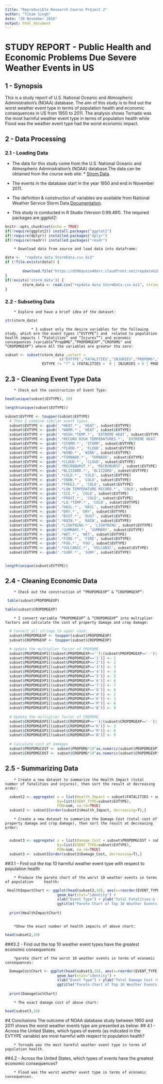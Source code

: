 ```yaml
---
title: "Reproducible Research Course Project 2"
author: "Tikam Singh"
date: "20 November 2016"
output: html_document
---
```

# **STUDY REPORT ** - Public Health and Economic Problems Due Severe Weather Events in US    
 
##      1 - Synopsis
This is a study report of U.S. National Oceanic and Atmospheric Administration’s (NOAA) database. The aim of this study is to find out the worst weather event type in terms of population health and economic consequences in US from 1950 to 2011. The analysis shows Tornado was the most harmful weather event type in terms of population health while Flood was the weather event type had the worst economic impact.                 

##      2 - Data Processing
###     2.1 - Loading Data

* The data for this study come from the U.S. National Oceanic and Atmospheric Administration’s (NOAA) database.The data can be obtained from the course web site: * [Strom Data](https://d396qusza40orc.cloudfront.net/repdata%2Fdata%2FStormData.csv.bz2).

* The events in the database start in the year 1950 and end in November 2011.

* The definition & construction of variables are available from National Weather Service Storm Data [Documentation](https://d396qusza40orc.cloudfront.net/repdata%2Fpeer2_doc%2Fpd01016005curr.pdf).

* This study is conducted in R Studio (Version 0.99.491). The required packages are ggplot2:


```r
knitr::opts_chunk$set(echo = TRUE)
if(!require(ggplot2)) install.packages("ggplot2")
if(!require(dplyr)) installed.packages("dplyr")
if(!require(readr)) installed.packages("readr")
```
        * Download data from source and load data into dataframe:
```r
data <-  "repdata data StormData.csv.bz2"
if (!file.exists(data)) {
        
        download.file("https://d396qusza40orc.cloudfront.net/repdata%2Fdata%2FStormData.csv.bz2",data)
}
if(!exists('storm_data')) {
        storm_data <- read.csv("repdata data StormData.csv.bz2", stringsAsFactors = FALSE)
}
```

###     2.2 - Subseting Data

        * Explore and have a brief idea of the dataset:
```r
str(storm_data)
```


                * I subset only the desire variables for the following study, which are the event types (“EVTYPE”) and  related to population health impacts ( “Fatalities” and “Injures”“) and economic consequences (variable”PropDMG“,”PROPDMGEXP“,”CROPDMG" and “CROPDMGEXP”) where All the variables are greater tha zero:


```r
subset <- subset(storm_data ,select =
                         c("EVTYPE","FATALITIES","INJURIES","PROPDMG","PROPDMGEXP","CROPDMG", "CROPDMGEXP"),
                 EVTYPE != "?" & (FATALITIES >  0 | INJURIES > 0 | PROPDMG > 0 |                                            CROPDMG > 0))
```
## 2.3 - Cleaning Event Type Data

        * Check out the construction of Event Type:
```r
head(unique(subset$EVTYPE), 20)
```

```r
length(unique(subset$EVTYPE))

```

```r
subset$EVTYPE <- toupper(subset$EVTYPE)
  # Then I combine similar event types.
  subset$EVTYPE <- gsub('.*HEAT.*', 'HEAT', subset$EVTYPE)
  subset$EVTYPE <- gsub('.*WARM.*', 'HEAT', subset$EVTYPE)
  subset$EVTYPE <- gsub('.*HIGH.*TEMP.*', 'EXTREME HEAT', subset$EVTYPE)
  subset$EVTYPE <- gsub('.*RECORD HIGH TEMPERATURES.*', 'EXTREME HEAT', subset$EVTYPE)
  subset$EVTYPE <- gsub('.*STORM.*', 'STORM', subset$EVTYPE)
  subset$EVTYPE <- gsub('.*FLOOD.*', 'FLOOD', subset$EVTYPE)
  subset$EVTYPE <- gsub('.*WIND.*', 'WIND', subset$EVTYPE)
  subset$EVTYPE <- gsub('.*TORNADO.*', 'TORNADO', subset$EVTYPE)
  subset$EVTYPE <- gsub('.*CLOUD.*', 'CLOUD', subset$EVTYPE)
  subset$EVTYPE <- gsub('.*MICROBURST.*', 'MICROBURST', subset$EVTYPE)
  subset$EVTYPE <- gsub('.*BLIZZARD.*', 'BLIZZARD', subset$EVTYPE)
  subset$EVTYPE <- gsub('.*COLD.*', 'COLD', subset$EVTYPE)
  subset$EVTYPE <- gsub('.*SNOW.*', 'COLD', subset$EVTYPE)
  subset$EVTYPE <- gsub('.*FREEZ.*', 'COLD', subset$EVTYPE)
  subset$EVTYPE <- gsub('.*LOW TEMPERATURE RECORD.*', 'COLD', subset$EVTYPE)
  subset$EVTYPE <- gsub('.*ICE.*', 'COLD', subset$EVTYPE)
  subset$EVTYPE <- gsub('.*FROST.*', 'COLD', subset$EVTYPE)
  subset$EVTYPE <- gsub('.*LO.*TEMP.*', 'COLD', subset$EVTYPE)
  subset$EVTYPE <- gsub('.*HAIL.*', 'HAIL', subset$EVTYPE)
  subset$EVTYPE <- gsub('.*DRY.*', 'DRY', subset$EVTYPE)
  subset$EVTYPE <- gsub('.*DUST.*', 'DUST', subset$EVTYPE)
  subset$EVTYPE <- gsub('.*RAIN.*', 'RAIN', subset$EVTYPE)
  subset$EVTYPE <- gsub('.*LIGHTNING.*', 'LIGHTNING', subset$EVTYPE)
  subset$EVTYPE <- gsub('.*SUMMARY.*', 'SUMMARY', subset$EVTYPE)
  subset$EVTYPE <- gsub('.*WET.*', 'WET', subset$EVTYPE)
  subset$EVTYPE <- gsub('.*FIRE.*', 'FIRE', subset$EVTYPE)
  subset$EVTYPE <- gsub('.*FOG.*', 'FOG', subset$EVTYPE)
  subset$EVTYPE <- gsub('.*VOLCANIC.*', 'VOLCANIC', subset$EVTYPE)
  subset$EVTYPE <- gsub('.*SURF.*', 'SURF', subset$EVTYPE)
  
```

```r
length(unique(subset$EVTYPE))

```
## 2.4 - Cleaning Economic Data
   
        * Check out the construction of “PROPDMGEXP” & “CROPDMGEXP”:                         
```r
 table(subset$PROPDMGEXP)
```
  
  
```r
table(subset$CROPDMGEXP)
```
        * I convert variable “PROPDMGEXP” & “CROPDMGEXP” into multiplier factors and calculate the cost of property damage and crop damage:

```r
     

  # Convert all strings to upper case:
  subset$PROPDMGEXP <- toupper(subset$PROPDMGEXP)
  subset$CROPDMGEXP <- toupper(subset$CROPDMGEXP)

  # Update the multiplier factor of PROPDMG
  subset$PROPDMGEXP1[(subset$PROPDMGEXP=='')|(subset$PROPDMGEXP=='-')|(subset$PROPDMGEXP=='?')|(subset$PROPDMGEXP=='+')|(subset$PROPDMGEXP=='0')] <- 0
  subset$PROPDMGEXP1[(subset$PROPDMGEXP=='1')] <- 1
  subset$PROPDMGEXP1[(subset$PROPDMGEXP=='2')] <- 2
  subset$PROPDMGEXP1[(subset$PROPDMGEXP=='3')] <- 3
  subset$PROPDMGEXP1[(subset$PROPDMGEXP=='4')] <- 4
  subset$PROPDMGEXP1[(subset$PROPDMGEXP=='5')] <- 5
  subset$PROPDMGEXP1[(subset$PROPDMGEXP=='6')] <- 6
  subset$PROPDMGEXP1[(subset$PROPDMGEXP=='7')] <- 7
  subset$PROPDMGEXP1[(subset$PROPDMGEXP=='8')] <- 8
  subset$PROPDMGEXP1[(subset$PROPDMGEXP=='H')] <- 2
  subset$PROPDMGEXP1[(subset$PROPDMGEXP=='K')] <- 3
  subset$PROPDMGEXP1[(subset$PROPDMGEXP=='M')] <- 6
  subset$PROPDMGEXP1[(subset$PROPDMGEXP=='B')] <- 9
  
  # Update the multiplier factor of CROPDMG
  subset$CROPDMGEXP1[(subset$CROPDMGEXP=='')|(subset$CROPDMGEXP=='-')|(subset$CROPDMGEXP=='?')|(subset$CROPDMGEXP=='+')|(subset$CROPDMGEXP=='0')] <- 0
  subset$CROPDMGEXP1[(subset$CROPDMGEXP=='K')] <- 3
  subset$CROPDMGEXP1[(subset$CROPDMGEXP=='M')] <- 6
  subset$CROPDMGEXP1[(subset$CROPDMGEXP=='B')] <- 9
  
  # Calculate cost of damages
  subset$PROPDMGCOST <- subset$PROPDMG*10^as.numeric(subset$PROPDMGEXP1)
  subset$CROPDMGCOST <- subset$CROPDMG*10^as.numeric(subset$CROPDMGEXP1)
```

## 2.5 - Summarizing Data

        * Create a new dataset to summarize the Health Impact (total number of fatalities and injures), then sort the result at decreasing order:

```r
  subset2 <- aggregate( x = list(Health_Impact = subset$FATALITIES + subset$INJURIES), 
                        by=list(EVENT_TYPE=subset$EVTYPE), 
                        FUN=sum, na.rm=TRUE)
  subset2 <- subset2[order(subset2$Health_Impact, decreasing=T),]
```
        * Create a new dataset to summarize the Damage Cost (total cost of property damage and crop damage), then sort the result at decreasing order:
        
```r
  subset3 <- aggregate( x = list(Damage_Cost = subset$PROPDMGCOST + subset$CROPDMGCOST), 
                        by=list(EVENT_TYPE=subset$EVTYPE), 
                        FUN=sum, na.rm=TRUE)
  subset3 <- subset3[order(subset3$Damage_Cost, decreasing=T),]
```

##3.1 - Find out the top 10 harmful weather event type with respect to population health

        * Produce the pareto chart of the worst 10 weather events in terms of population     health:
```r
 HealthImpactChart <- ggplot(head(subset2,10), aes(x=reorder(EVENT_TYPE, -Health_Impact), y=Health_Impact, fill = EVENT_TYPE)) +   
                        geom_bar(stat="identity") + 
                        xlab("Event Type") + ylab("Total Fatalities & Injures Qty.") + 
                        ggtitle("Pareto Chart of Top 10 Weather Events in US - Health Impacts") 
  
  print(HealthImpactChart)
  
```
        *Show the exact number of health impacts of above chart:
```r
head(subset2,10)
```

###3.2 - Find out the top 10 weather event types have the greatest economic consequences

        *pareto chart of the worst 10 weather events in terms of economic consequences:
```r
  DamageCostChart <- ggplot(head(subset3,10), aes(x=reorder(EVENT_TYPE, -Damage_Cost), y=Damage_Cost, fill = EVENT_TYPE)) +   
                        geom_bar(stat="identity") + 
                        xlab("Event Type") + ylab("Total Damage Cost ($)") + 
                        ggtitle("Pareto Chart of Top 10 Weather Events in US - Economic Impacts") 
  
  print(DamageCostChart)
```


        * The exact damage cost of above chart:
```r
head(subset3,10)
```
#4 Conclusions
The outcome of NOAA database study between 1950 and 2011 shows the worst weather events type are presented as below:
## 4.1 - Across the United States, which types of events (as indicated in the EVTYPE variable) are most harmful with respect to population health?

        * Tornado was the most harmful weather event type in terms of population health.

##4.2 - Across the United States, which types of events have the greatest economic consequences?

        * Flood was the worst weather event type in terms of economic consequences.

 












